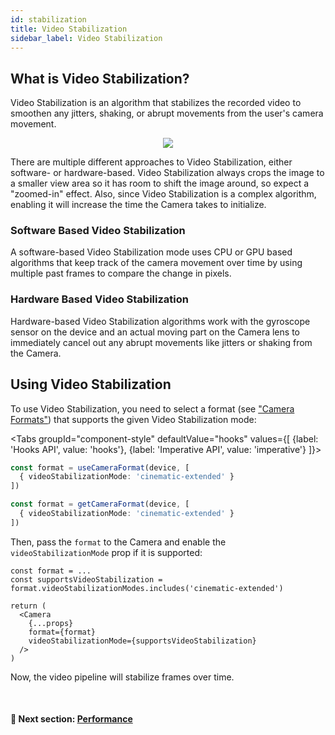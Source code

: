 ```yaml
---
id: stabilization
title: Video Stabilization
sidebar_label: Video Stabilization
---
```



## What is Video Stabilization?

Video Stabilization is an algorithm that stabilizes the recorded video to smoothen any jitters, shaking, or abrupt movements from the user's camera movement.

<div align="center">
  <img class="doc-image" src="/img/action_mode_demo.gif" />
</div>

There are multiple different approaches to Video Stabilization, either software- or hardware-based. Video Stabilization always crops the image to a smaller view area so it has room to shift the image around, so expect a "zoomed-in" effect. Also, since Video Stabilization is a complex algorithm, enabling it will increase the time the Camera takes to initialize.

### Software Based Video Stabilization

A software-based Video Stabilization mode uses CPU or GPU based algorithms that keep track of the camera movement over time by using multiple past frames to compare the change in pixels.

### Hardware Based Video Stabilization

Hardware-based Video Stabilization algorithms work with the gyroscope sensor on the device and an actual moving part on the Camera lens to immediately cancel out any abrupt movements like jitters or shaking from the Camera.

## Using Video Stabilization

To use Video Stabilization, you need to select a format (see ["Camera Formats"](formats)) that supports the given Video Stabilization mode:

<Tabs
  groupId="component-style"
  defaultValue="hooks"
  values={[
    {label: 'Hooks API', value: 'hooks'},
    {label: 'Imperative API', value: 'imperative'}
  ]}>
<TabItem value="hooks">

```ts
const format = useCameraFormat(device, [
  { videoStabilizationMode: 'cinematic-extended' }
])
```

</TabItem>
<TabItem value="imperative">

```ts
const format = getCameraFormat(device, [
  { videoStabilizationMode: 'cinematic-extended' }
])
```

</TabItem>
</Tabs>

Then, pass the `format` to the Camera and enable the `videoStabilizationMode` prop if it is supported:

```tsx
const format = ...
const supportsVideoStabilization = format.videoStabilizationModes.includes('cinematic-extended')

return (
  <Camera
    {...props}
    format={format}
    videoStabilizationMode={supportsVideoStabilization}
  />
)
```

Now, the video pipeline will stabilize frames over time.

<br />

#### 🚀 Next section: [Performance](performance)
